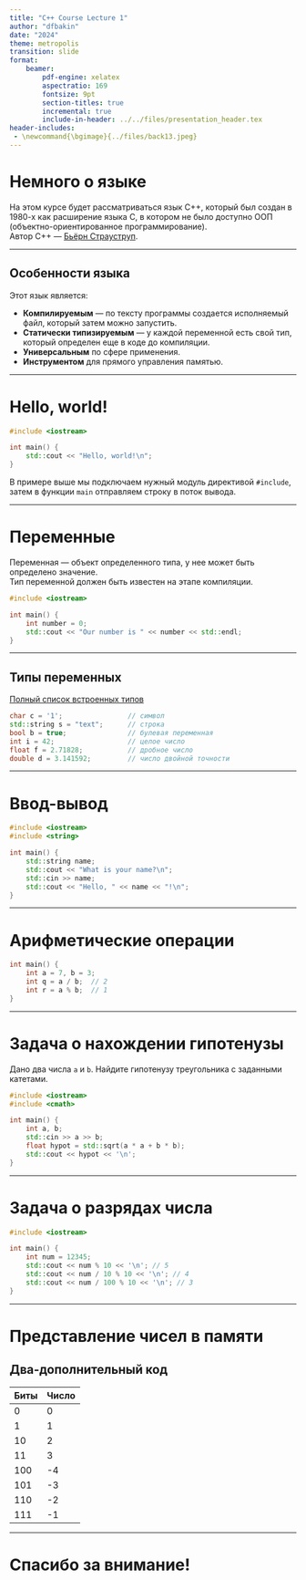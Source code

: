 ```yaml
---
title: "C++ Course Lecture 1"
author: "dfbakin"
date: "2024"
theme: metropolis
transition: slide
format: 
    beamer:
        pdf-engine: xelatex
        aspectratio: 169
        fontsize: 9pt
        section-titles: true
        incremental: true
        include-in-header: ../../files/presentation_header.tex
header-includes:
 - \newcommand{\bgimage}{../files/back13.jpeg}
---
```


# Немного о языке

На этом курсе будет рассматриваться язык C++, который был создан в 1980-х как расширение языка C, в котором не было доступно ООП (объектно-ориентированное программирование).  
Автор C++ — [Бьёрн Страуструп](https://ru.wikipedia.org/wiki/%D0%A1%D1%82%D1%80%D0%B0%D1%83%D1%81%D1%82%D1%80%D1%83%D0%BF,_%D0%91%D1%8C%D1%91%D1%80%D0%BD).

---

## Особенности языка

Этот язык является:

- **Компилируемым** — по тексту программы создается исполняемый файл, который затем можно запустить.
- **Статически типизируемым** — у каждой переменной есть свой тип, который определен еще в коде до компиляции.
- **Универсальным** по сфере применения.
- **Инструментом** для прямого управления памятью.

---

# Hello, world!

```cpp
#include <iostream>

int main() {
    std::cout << "Hello, world!\n";
}
```

В примере выше мы подключаем нужный модуль директивой `#include`, затем в функции `main` отправляем строку в поток вывода.

---

# Переменные

Переменная — объект определенного типа, у нее может быть определено значение.  
Тип переменной должен быть известен на этапе компиляции.

```cpp
#include <iostream>

int main() {
    int number = 0;
    std::cout << "Our number is " << number << std::endl;
}
```

---

## Типы переменных

[Полный список встроенных типов](https://en.cppreference.com/w/cpp/language/types)

```cpp
char c = '1';                // символ
std::string s = "text";      // строка
bool b = true;               // булевая переменная
int i = 42;                  // целое число
float f = 2.71828;           // дробное число
double d = 3.141592;         // число двойной точности
```

---

# Ввод-вывод

```cpp
#include <iostream>
#include <string>

int main() {
    std::string name;
    std::cout << "What is your name?\n";
    std::cin >> name;
    std::cout << "Hello, " << name << "!\n";
}
```

---

# Арифметические операции

```cpp
int main() {
    int a = 7, b = 3;
    int q = a / b;  // 2
    int r = a % b;  // 1
}
```

---

# Задача о нахождении гипотенузы

Дано два числа `a` и `b`. Найдите гипотенузу треугольника с заданными катетами.

```cpp
#include <iostream>
#include <cmath>

int main() {
    int a, b;
    std::cin >> a >> b;
    float hypot = std::sqrt(a * a + b * b);
    std::cout << hypot << '\n';
}
```

---

# Задача о разрядах числа

```cpp
#include <iostream>

int main() {
    int num = 12345;
    std::cout << num % 10 << '\n'; // 5
    std::cout << num / 10 % 10 << '\n'; // 4
    std::cout << num / 100 % 10 << '\n'; // 3
}
```

---

# Представление чисел в памяти

## Два-дополнительный код

| Биты | Число |
|------|-------|
| 0    | 0     |
| 1    | 1     |
| 10   | 2     |
| 11   | 3     |
| 100  | -4    |
| 101  | -3    |
| 110  | -2    |
| 111  | -1    |

---

# Спасибо за внимание!
